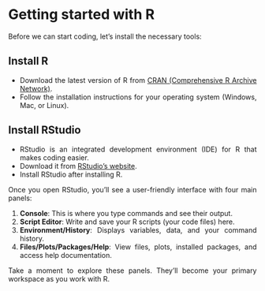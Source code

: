 # Getting started with R

<div style="text-align: justify">

Before we can start coding, let's install the necessary tools:

## Install R

-   Download the latest version of R from [CRAN (Comprehensive R Archive Network)](https://cran.r-project.org/).
-   Follow the installation instructions for your operating system (Windows, Mac, or Linux).

## Install RStudio

-   RStudio is an integrated development environment (IDE) for R that makes coding easier.
-   Download it from [RStudio's website](https://posit.co/download/rstudio/).
-   Install RStudio after installing R.

Once you open RStudio, you'll see a user-friendly interface with four main panels:

1.  **Console**: This is where you type commands and see their output.
2.  **Script Editor**: Write and save your R scripts (your code files) here.
3.  **Environment/History**: Displays variables, data, and your command history.
4.  **Files/Plots/Packages/Help**: View files, plots, installed packages, and access help documentation.

Take a moment to explore these panels. They'll become your primary workspace as you work with R.
